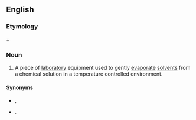 ==English==
{{wikipedia}}

===Etymology===
{{m|en|rotary}} + {{m|en|evaporator}}

===Noun===
{{en-noun}}

# {{lb|en|chemistry|biochemistry}} A piece of [[laboratory]] equipment used to gently [[evaporate]] [[solvents]] from a chemical solution in a temperature controlled environment.

====Synonyms====
* {{l|en|rotaevaporator}}, {{l|en|rotoevaporator}}
* {{l|en|rotavap}}. {{l|en|rotavape}}